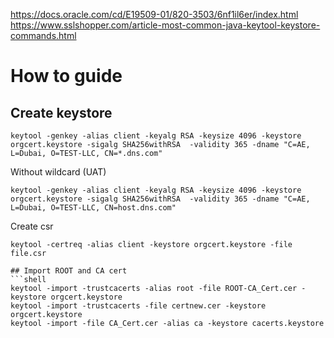 https://docs.oracle.com/cd/E19509-01/820-3503/6nf1il6er/index.html
https://www.sslshopper.com/article-most-common-java-keytool-keystore-commands.html

# How to guide
## Create keystore
```shell
keytool -genkey -alias client -keyalg RSA -keysize 4096 -keystore orgcert.keystore -sigalg SHA256withRSA  -validity 365 -dname "C=AE, L=Dubai, O=TEST-LLC, CN=*.dns.com"
```
Without wildcard (UAT)
```shell
keytool -genkey -alias client -keyalg RSA -keysize 4096 -keystore orgcert.keystore -sigalg SHA256withRSA  -validity 365 -dname "C=AE, L=Dubai, O=TEST-LLC, CN=host.dns.com"
```
Create csr
```shell
keytool -certreq -alias client -keystore orgcert.keystore -file file.csr

## Import ROOT and CA cert
```shell
keytool -import -trustcacerts -alias root -file ROOT-CA_Cert.cer -keystore orgcert.keystore
keytool -import -trustcacerts -file certnew.cer -keystore orgcert.keystore
keytool -import -file CA_Cert.cer -alias ca -keystore cacerts.keystore
